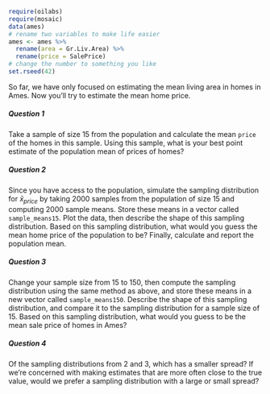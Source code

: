 ```r
require(oilabs)
require(mosaic)
data(ames)
# rename two variables to make life easier
ames <- ames %>%
  rename(area = Gr.Liv.Area) %>%
  rename(price = SalePrice)
# change the number to something you like
set.rseed(42)
```

So far, we have only focused on estimating the mean living area in homes in Ames.  Now you'll try to estimate the mean home price.

##### Question 1

Take a sample of size 15 from the population and calculate the mean `price`
of the homes in this sample. Using this sample, what is your best point estimate
of the population mean of prices of homes?
    
##### Question 2

Since you have access to the population, simulate the sampling 
distribution for $\bar{x}_{price}$ by taking 2000 samples from the 
population of size 15 and computing 2000 sample means. Store these means 
in a vector called `sample_means15`. Plot the data, then describe the 
shape of this sampling distribution. Based on this sampling distribution, 
what would you guess the mean home price of the population to be? Finally, 
calculate and report the population mean.

##### Question 3

Change your sample size from 15 to 150, then compute the sampling 
distribution using the same method as above, and store these means in a 
new vector called `sample_means150`. Describe the shape of this sampling 
distribution, and compare it to the sampling distribution for a sample 
size of 15. Based on this sampling distribution, what would you guess to 
be the mean sale price of homes in Ames?
    
##### Question 4

Of the sampling distributions from 2 and 3, which has a smaller spread?  If
we're concerned with making estimates that are more often close to the 
true value, would we prefer a sampling distribution with a large or small spread?
